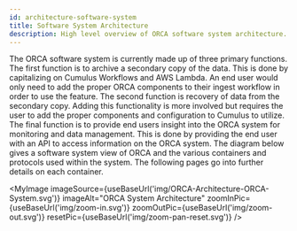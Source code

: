 ```yaml
---
id: architecture-software-system
title: Software System Architecture
description: High level overview of ORCA software system architecture.
---
```



The ORCA software system is currently made up of three primary functions. The
first function is to archive a secondary copy of the data. This is done by
capitalizing on Cumulus Workflows and AWS Lambda. An end user would only need to
add the proper ORCA components to their ingest workflow in order to use the feature.
The second function is recovery of data from the secondary copy. Adding this functionality
is more involved but requires the user to add the proper components and
configuration to Cumulus to utilize. The final function is to provide end users
insight into the ORCA system for monitoring and data management. This is done by
providing the end user with an API to access information on the ORCA system. The
diagram below gives a software system view of ORCA and the various containers and
protocols used within the system. The following pages go into further details on
each container.


<MyImage
    imageSource={useBaseUrl('img/ORCA-Architecture-ORCA-System.svg')}
    imageAlt="ORCA System Architecture"
    zoomInPic={useBaseUrl('img/zoom-in.svg')}
    zoomOutPic={useBaseUrl('img/zoom-out.svg')}
    resetPic={useBaseUrl('img/zoom-pan-reset.svg')}
/>

